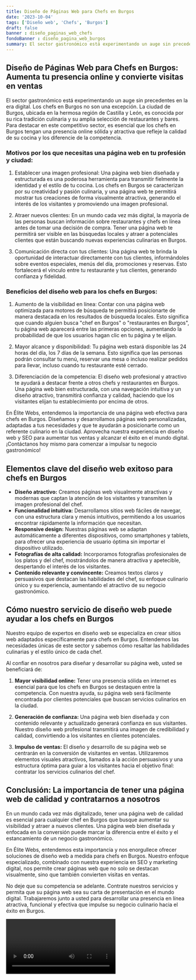 ```yaml
---
title: Diseño de Páginas Web para Chefs en Burgos
date: '2023-10-04'
tags: ['Diseño web', 'Chefs', 'Burgos']
draft: false
banner : diseño_paginas_web_chefs
fondoBanner : diseño_pagina_web_burgos
summary: El sector gastronómico está experimentando un auge sin precedentes en la era digital. Los chefs en Burgos no son una excepción. La ciudad de Burgos, ubicada en la hermosa región de Castilla y León, es conocida por su rica tradición culinaria y su amplia selección de restaurantes y bares. Para destacar en este competitivo sector, es esencial que los chefs en Burgos tengan una presencia online sólida y atractiva que refleje la calidad de su cocina y los diferencie de la competencia. 
---
```


## Diseño de Páginas Web para Chefs en Burgos: Aumenta tu presencia online y convierte visitas en ventas

El sector gastronómico está experimentando un auge sin precedentes en la era digital. Los chefs en Burgos no son una excepción. La ciudad de Burgos, ubicada en la hermosa región de Castilla y León, es conocida por su rica tradición culinaria y su amplia selección de restaurantes y bares. Para destacar en este competitivo sector, es esencial que los chefs en Burgos tengan una presencia online sólida y atractiva que refleje la calidad de su cocina y los diferencie de la competencia. 

### Motivos por los que necesitas una página web en tu profesión y ciudad:

1. Establecer una imagen profesional: Una página web bien diseñada y estructurada es una poderosa herramienta para transmitir fielmente la identidad y el estilo de tu cocina. Los chefs en Burgos se caracterizan por su creatividad y pasión culinaria, y una página web te permitirá mostrar tus creaciones de forma visualmente atractiva, generando el interés de los visitantes y promoviendo una imagen profesional.

2. Atraer nuevos clientes: En un mundo cada vez más digital, la mayoría de las personas buscan información sobre restaurantes y chefs en línea antes de tomar una decisión de compra. Tener una página web te permitirá ser visible en las búsquedas locales y atraer a potenciales clientes que están buscando nuevas experiencias culinarias en Burgos.

3. Comunicación directa con tus clientes: Una página web te brinda la oportunidad de interactuar directamente con tus clientes, informándoles sobre eventos especiales, menús del día, promociones y reservas. Esto fortalecerá el vínculo entre tu restaurante y tus clientes, generando confianza y fidelidad.

### Beneficios del diseño web para los chefs en Burgos:

1. Aumento de la visibilidad en línea: Contar con una página web optimizada para motores de búsqueda te permitirá posicionarte de manera destacada en los resultados de búsqueda locales. Esto significa que cuando alguien busca "chef en Burgos" o "restaurantes en Burgos", tu página web aparecerá entre las primeras opciones, aumentando la probabilidad de que los usuarios hagan clic en tu página y te elijan.

2. Mayor alcance y disponibilidad: Tu página web estará disponible las 24 horas del día, los 7 días de la semana. Esto significa que las personas podrán consultar tu menú, reservar una mesa o incluso realizar pedidos para llevar, incluso cuando tu restaurante esté cerrado.

3. Diferenciación de la competencia: El diseño web profesional y atractivo te ayudará a destacar frente a otros chefs y restaurantes en Burgos. Una página web bien estructurada, con una navegación intuitiva y un diseño atractivo, transmitirá confianza y calidad, haciendo que los visitantes elijan tu establecimiento por encima de otros. 

En Élite Webs, entendemos la importancia de una página web efectiva para chefs en Burgos. Diseñamos y desarrollamos páginas web personalizadas, adaptadas a tus necesidades y que te ayudarán a posicionarte como un referente culinario en la ciudad. Aprovecha nuestra experiencia en diseño web y SEO para aumentar tus ventas y alcanzar el éxito en el mundo digital. ¡Contáctanos hoy mismo para comenzar a impulsar tu negocio gastronómico!

<GifSeo />

<Cta />

## Elementos clave del diseño web exitoso para chefs en Burgos

- **Diseño atractivo:** Creamos páginas web visualmente atractivas y modernas que captan la atención de los visitantes y transmiten la imagen profesional del chef.
- **Funcionalidad intuitiva:** Desarrollamos sitios web fáciles de navegar, con una estructura clara y menús intuitivos, permitiendo a los usuarios encontrar rápidamente la información que necesitan.
- **Responsive design:** Nuestras páginas web se adaptan automáticamente a diferentes dispositivos, como smartphones y tablets, para ofrecer una experiencia de usuario óptima sin importar el dispositivo utilizado.
- **Fotografías de alta calidad:** Incorporamos fotografías profesionales de los platos y del chef, mostrándolos de manera atractiva y apetecible, despertando el interés de los visitantes.
- **Contenido relevante y convincente:** Creamos textos claros y persuasivos que destacan las habilidades del chef, su enfoque culinario único y su experiencia, aumentando el atractivo de su negocio gastronómico.

## Cómo nuestro servicio de diseño web puede ayudar a los chefs en Burgos

Nuestro equipo de expertos en diseño web se especializa en crear sitios web adaptados específicamente para chefs en Burgos. Entendemos las necesidades únicas de este sector y sabemos cómo resaltar las habilidades culinarias y el estilo único de cada chef.

Al confiar en nosotros para diseñar y desarrollar su página web, usted se beneficiará de:

1. **Mayor visibilidad online:** Tener una presencia sólida en internet es esencial para que los chefs en Burgos se destaquen entre la competencia. Con nuestra ayuda, su página web será fácilmente encontrada por clientes potenciales que buscan servicios culinarios en la ciudad.

2. **Generación de confianza:** Una página web bien diseñada y con contenido relevante y actualizado generará confianza en sus visitantes. Nuestro diseño web profesional transmitirá una imagen de credibilidad y calidad, convirtiendo a los visitantes en clientes potenciales.

3. **Impulso de ventas:** El diseño y desarrollo de su página web se centrarán en la conversión de visitantes en ventas. Utilizaremos elementos visuales atractivos, llamados a la acción persuasivos y una estructura óptima para guiar a los visitantes hacia el objetivo final: contratar los servicios culinarios del chef.

## Conclusión: La importancia de tener una página web de calidad y contratarnos a nosotros

En un mundo cada vez más digitalizado, tener una página web de calidad es esencial para cualquier chef en Burgos que busque aumentar su visibilidad y atraer a nuevos clientes. Una página web bien diseñada y enfocada en la conversión puede marcar la diferencia entre el éxito y el estancamiento de un negocio gastronómico.

En Élite Webs, entendemos esta importancia y nos enorgullece ofrecer soluciones de diseño web a medida para chefs en Burgos. Nuestro enfoque especializado, combinado con nuestra experiencia en SEO y marketing digital, nos permite crear páginas web que no solo se destacan visualmente, sino que también convierten visitas en ventas.

No deje que su competencia se adelante. Contrate nuestros servicios y permita que su página web sea su carta de presentación en el mundo digital. Trabajaremos junto a usted para desarrollar una presencia en línea atractiva, funcional y efectiva que impulse su negocio culinario hacia el éxito en Burgos.

<Video />

<CtaBot job='Chefs' city='Burgos'/>

<Gmaps query='Burgos+españa+maps' />